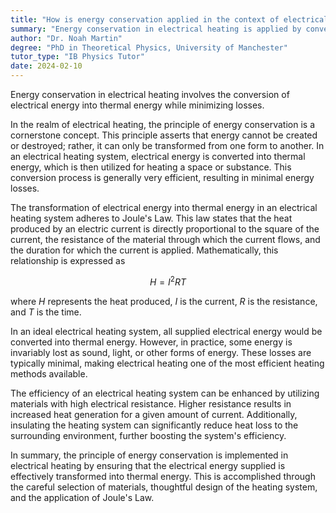 ```yaml
---
title: "How is energy conservation applied in the context of electrical heating?"
summary: "Energy conservation in electrical heating is applied by converting electrical energy into thermal energy with minimal losses."
author: "Dr. Noah Martin"
degree: "PhD in Theoretical Physics, University of Manchester"
tutor_type: "IB Physics Tutor"
date: 2024-02-10
---
```


Energy conservation in electrical heating involves the conversion of electrical energy into thermal energy while minimizing losses.

In the realm of electrical heating, the principle of energy conservation is a cornerstone concept. This principle asserts that energy cannot be created or destroyed; rather, it can only be transformed from one form to another. In an electrical heating system, electrical energy is converted into thermal energy, which is then utilized for heating a space or substance. This conversion process is generally very efficient, resulting in minimal energy losses.

The transformation of electrical energy into thermal energy in an electrical heating system adheres to Joule's Law. This law states that the heat produced by an electric current is directly proportional to the square of the current, the resistance of the material through which the current flows, and the duration for which the current is applied. Mathematically, this relationship is expressed as 

$$ H = I^2 R T $$

where $H$ represents the heat produced, $I$ is the current, $R$ is the resistance, and $T$ is the time.

In an ideal electrical heating system, all supplied electrical energy would be converted into thermal energy. However, in practice, some energy is invariably lost as sound, light, or other forms of energy. These losses are typically minimal, making electrical heating one of the most efficient heating methods available.

The efficiency of an electrical heating system can be enhanced by utilizing materials with high electrical resistance. Higher resistance results in increased heat generation for a given amount of current. Additionally, insulating the heating system can significantly reduce heat loss to the surrounding environment, further boosting the system's efficiency.

In summary, the principle of energy conservation is implemented in electrical heating by ensuring that the electrical energy supplied is effectively transformed into thermal energy. This is accomplished through the careful selection of materials, thoughtful design of the heating system, and the application of Joule's Law.
    